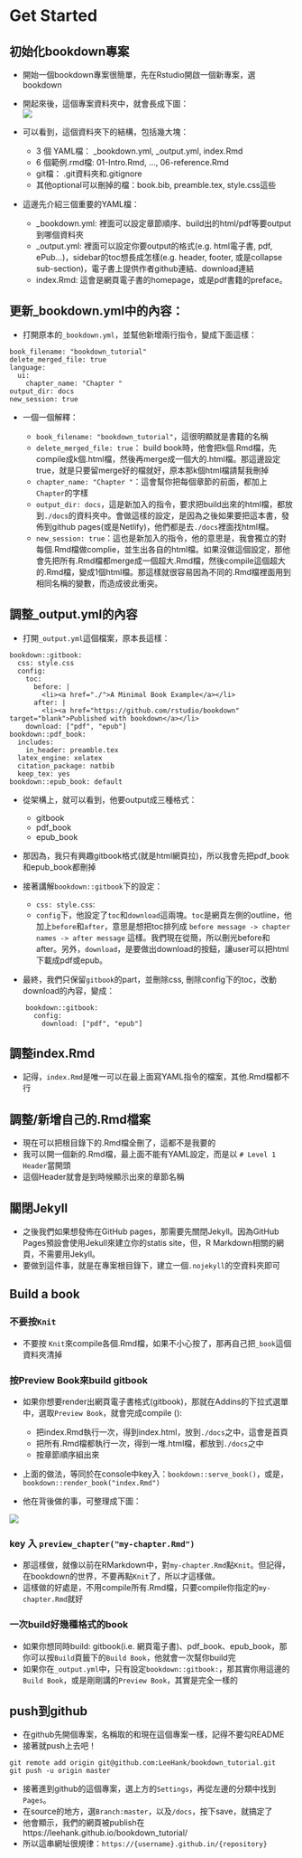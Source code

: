 # Get Started

## 初始化bookdown專案

-   開始一個bookdown專案很簡單，先在Rstudio開啟一個新專案，選bookdown\

-   開起來後，這個專案資料夾中，就會長成下圖：\
    ![](./pics/initial.jpg)

-   可以看到，這個資料夾下的結構，包括幾大塊：

    -   3 個 YAML檔： \_bookdown.yml, \_output.yml, index.Rmd\
    -   6 個範例.rmd檔: 01-Intro.Rmd, ..., 06-reference.Rmd\
    -   git檔： .git資料夾和.gitignore\
    -   其他optional可以刪掉的檔：book.bib, preamble.tex, style.css這些\

-   這邊先介紹三個重要的YAML檔：

    -   \_bookdown.yml: 裡面可以設定章節順序、build出的html/pdf等要output到哪個資料夾\
    -   \_output.yml: 裡面可以設定你要output的格式(e.g. html電子書, pdf, ePub...)，sidebar的toc想長成怎樣(e.g. header, footer, 或是collapse sub-section)，電子書上提供作者github連結、download連結\
    -   index.Rmd: 這會是網頁電子書的homepage，或是pdf書籍的preface。

## 更新_bookdown.yml中的內容：

-   打開原本的`_bookdown.yml`，並幫他新增兩行指令，變成下面這樣：

<!-- -->

    book_filename: "bookdown_tutorial"
    delete_merged_file: true
    language:
      ui:
        chapter_name: "Chapter "
    output_dir: docs   
    new_session: true

-   一個一個解釋：

    -   `book_filename: "bookdown_tutorial"`，這很明顯就是書籍的名稱\
    -   `delete_merged_file: true`： build book時，他會把k個.Rmd檔，先compile成k個.html檔，然後再merge成一個大的.html檔。那這邊設定true，就是只要留merge好的檔就好，原本那k個html檔請幫我刪掉\
    -   `chapter_name: "Chapter "`：這會幫你把每個章節的前面，都加上`Chapter`的字樣\
    -   `output_dir: docs`，這是新加入的指令，要求把build出來的html檔，都放到`./docs`的資料夾中。會做這樣的設定，是因為之後如果要把這本書，發佈到github pages(或是Netlify)，他們都是去`./docs`裡面找html檔。\
    -   `new_session: true`：這也是新加入的指令，他的意思是，我會獨立的對每個.Rmd檔做complie，並生出各自的html檔。如果沒做這個設定，那他會先把所有.Rmd檔都merge成一個超大.Rmd檔，然後compile這個超大的.Rmd檔，變成1個html檔。那這樣就很容易因為不同的.Rmd檔裡面用到相同名稱的變數，而造成彼此衝突。

## 調整_output.yml的內容

-   打開`_output.yml`這個檔案，原本長這樣：

<!-- -->

    bookdown::gitbook:
      css: style.css
      config:
        toc:
          before: |
            <li><a href="./">A Minimal Book Example</a></li>
          after: |
            <li><a href="https://github.com/rstudio/bookdown" target="blank">Published with bookdown</a></li>
        download: ["pdf", "epub"]
    bookdown::pdf_book:
      includes:
        in_header: preamble.tex
      latex_engine: xelatex
      citation_package: natbib
      keep_tex: yes
    bookdown::epub_book: default

-   從架構上，就可以看到，他要output成三種格式：

    -   gitbook\
    -   pdf_book\
    -   epub_book\

-   那因為，我只有興趣gitbook格式(就是html網頁拉)，所以我會先把pdf_book和epub_book都刪掉\

-   接著講解`bookdown::gitbook`下的設定：

    -   `css: style.css`:\
    -   `config`下，他設定了`toc`和`download`這兩塊。`toc`是網頁左側的outline，他加上`before`和`after`，意思是想把toc排列成 `before message -> chapter names -> after message` 這樣。我們現在從簡，所以刪光before和after。另外，`download`，是要做出download的按鈕，讓user可以把html下載成pdf或epub。\

-   最終，我們只保留`gitbook`的part，並刪除css, 刪除config下的toc，改動download的內容，變成：

```{=html}
<!-- -->
```
        bookdown::gitbook:
          config:
            download: ["pdf", "epub"]

## 調整index.Rmd

-   記得，`index.Rmd`是唯一可以在最上面寫YAML指令的檔案，其他.Rmd檔都不行

## 調整/新增自己的.Rmd檔案

-   現在可以把根目錄下的.Rmd檔全刪了，這都不是我要的\
-   我可以開一個新的.Rmd檔，最上面不能有YAML設定，而是以 `# Level 1 Header`當開頭\
-   這個Header就會是到時候顯示出來的章節名稱  

## 關閉Jekyll

-   之後我們如果想發佈在GitHub pages，那需要先關閉Jekyll。因為GitHub Pages預設會使用Jekull來建立你的statis site，但，R Markdown相關的網頁，不需要用Jekyll。
-   要做到這件事，就是在專案根目錄下，建立一個`.nojekyll`的空資料夾即可

## Build a book

### 不要按`Knit`

-   不要按 `Knit`來compile各個.Rmd檔，如果不小心按了，那再自己把`_book`這個資料夾清掉

### 按Preview Book來build gitbook

-   如果你想要render出網頁電子書格式(gitbook)，那就在Addins的下拉式選單中，選取`Preview Book`，就會完成compile ():

    -   把index.Rmd執行一次，得到index.html，放到`./docs`之中，這會是首頁\
    -   把所有.Rmd檔都執行一次，得到一堆.html檔，都放到`./docs`之中\
    -   按章節順序組出來\

-   上面的做法，等同於在console中key入：`bookdown::serve_book()`，或是，`bookdown::render_book("index.Rmd")`
-   他在背後做的事，可整理成下圖：  

![](./pics/build.jpeg)


### key 入 `preview_chapter("my-chapter.Rmd")`

-   那這樣做，就像以前在RMarkdown中，對`my-chapter.Rmd`點`Knit`。但記得，在bookdown的世界，不要再點`Knit`了，所以才這樣做。\
-   這樣做的好處是，不用compile所有.Rmd檔，只要compile你指定的`my-chapter.Rmd`就好

### 一次build好幾種格式的book

-   如果你想同時build: gitbook(i.e. 網頁電子書)、pdf_book、epub_book，那你可以按`Build`頁籤下的`Build Book`，他就會一次幫你build完
-   如果你在`_output.yml`中，只有設定`bookdown::gitbook:`，那其實你用這邊的`Build Book`，或是剛剛講的`Preview Book`，其實是完全一樣的  

## push到github  

* 在github先開個專案，名稱取的和現在這個專案一樣，記得不要勾README  
* 接著就push上去吧！  

```
git remote add origin git@github.com:LeeHank/bookdown_tutorial.git
git push -u origin master
```

* 接著進到github的這個專案，選上方的`Settings`，再從左邊的分類中找到`Pages`。  
* 在source的地方，選`Branch:master`，以及`/docs`，按下save，就搞定了  
* 他會顯示，我們的網頁被publish在 https://leehank.github.io/bookdown_tutorial/  
* 所以這串網址很規律：`https://{username}.github.in/{repository}`  

